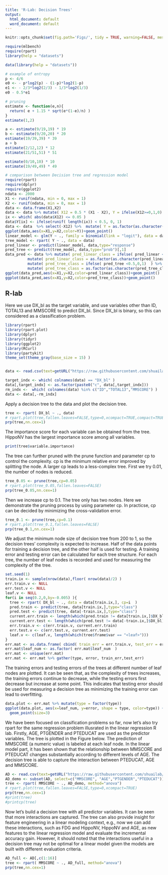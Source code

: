 ```yaml
---
title: 'R-Lab: Decision Trees'
output:
  html_document: default
  word_document: default
---
```



```r
knitr::opts_chunk$set(fig.path='Figs/', tidy = TRUE, warning=FALSE, message=FALSE)
```

```r
require(mlbench)
require(rpart)
library(help = "datasets")

data(library(help = "datasets"))

# example of entropy
p <- 4/6
e0 <- - p*log2(p) - (1-p)*log2(1-p)
e1 <- - 2/3*log2(2/3) - 1/3*log2(1/3)
e0 - 0.5*e1

# pruning
estimate <- function(e,n){
  return( e + 1.15 * sqrt(e*(1-e)/n) )
}
estimate(1,2)

a <- estimate(9/19,19) * 19
b <- estimate(9/20,20) * 20
estimate(19/39,39) * 39
a + b
estimate(2/12,12) * 12
estimate(21/51,51) * 51

estimate(0/10,10) * 10
estimate(19/49,49) * 49

```

```r

# comparison between Decision tree and regression model
require(rpart)
require(dplyr)
require(ggplot2)
ndata <- 2000
X1 <- runif(ndata, min = 0, max = 1)
X2 <- runif(ndata, min = 0, max = 1)
data <- data.frame(X1,X2)
data <- data %>% mutate( X12 = 0.5 * (X1 - X2), Y = ifelse(X12>=0,1,0)  )
ix <- which( abs(data$X12) <= 0.05 )
data$Y[ix] <- ifelse(runif( length(ix)) < 0.5, 0, 1)
data <- data  %>% select(-X12) %>%  mutate( Y = as.factor(as.character(Y) ))
ggplot(data,aes(x=X1,y=X2,color=Y))+geom_point()
linear_model <- glm(Y ~ ., family = binomial(link = "logit"), data = data)
tree_model <- rpart( Y ~ ., data = data)  
pred_linear <- predict(linear_model, data,type="response")
pred_tree <- predict(tree_model, data,type="prob")[,1]
data_pred <- data %>% mutate( pred_linear_class = ifelse( pred_linear <0.5,0,1)  ) %>% 
          mutate( pred_linear_class = as.factor(as.character(pred_linear_class) )) %>%
          mutate( pred_tree_class = ifelse( pred_tree <0.5,0,1)  ) %>% 
          mutate( pred_tree_class = as.factor(as.character(pred_tree_class) )) 
ggplot(data_pred,aes(x=X1,y=X2,color=pred_linear_class))+geom_point()
ggplot(data_pred,aes(x=X1,y=X2,color=pred_tree_class))+geom_point()
```

## R-lab

Here we use DX_bl as the target variable, and use variables other than ID, TOTAL13 and MMSCORE to predict DX_bl. Since DX_bl is binary, so this can considered as a classification problem. 


```r
library(rpart)
library(rpart.plot)
library(dplyr)
library(tidyr)
library(ggplot2)
library(RCurl)
library(partykit)
theme_set(theme_gray(base_size = 15) ) 


data <- read.csv(text=getURL("https://raw.githubusercontent.com/shuailab/ind_498/master/resource/data/AD.csv"))

target_indx <- which( colnames(data) == "DX_bl" )
data[,target_indx] <- as.factor(paste0("c", data[,target_indx]))
rm_indx <-  which( colnames(data) %in% c("ID","TOTAL13","MMSCORE") )
data <- data[,-rm_indx]
```

Apply a decision tree to the data and plot the decision tree. 
```r
tree <- rpart( DX_bl ~ ., data) 
# rpart.plot(tree,fallen.leaves=FALSE,type=0,xcompact=TRUE,compact=TRUE)
prp(tree,nn.cex=1)
```
The importance score for each variable can be obtained from the tree. HippoNV has the largest importance score among all variables. 
```r
print(tree$variable.importance)
```

The tree can further pruned with the prune function and parameter cp to control the complexity. cp is the minimum relative error improved by splitting the node. A larger cp leads to a less-complex tree. First we try 0.01, the number of nodes is reduced. 
```r
tree_0.05 <- prune(tree,cp=0.05)
# rpart.plot(tree_0.05,fallen.leaves=FALSE)
prp(tree_0.05,nn.cex=1)
```

Then we increase cp to 0.1. The tree only has two nodes.  Here we demonstrate the pruning process by using parameter cp. In practicse, cp can be decided by minimizing the cross-validation error. 
```r
tree_0.1 <- prune(tree,cp=0.1)
# rpart.plot(tree_0.1,fallen.leaves=FALSE)
prp(tree_0.1,nn.cex=1)
```
We adjust the minimum node size of decision tree from 200 to 1, so the decision trees' complexity is expected to increase. Half of the data points for training a decision tree, and the other half is used for testing. A training error and testing error can be calculated for each tree structure.  For each tree, the number of leaf nodes is recorded and used for measuring the complexity of the tree. 
```r
set.seed(1)
train.ix <- sample(nrow(data),floor( nrow(data)/2) )
err.train.v <- NULL
err.test.v <- NULL
leaf.v <- NULL
for(i in seq(0.2,0,by=-0.005) ){
  tree <- rpart( DX_bl ~ ., data = data[train.ix,], cp=i  ) 
  pred.train <- predict(tree, data[train.ix,],type="class")
  pred.test <- predict(tree, data[-train.ix,],type="class")
  current.err.train <- length(which(pred.train != data[train.ix,]$DX_bl))/length(pred.train)
  current.err.test <- length(which(pred.test != data[-train.ix,]$DX_bl))/length(pred.test)
  err.train.v <- c(err.train.v, current.err.train)
  err.test.v <- c(err.test.v, current.err.test)
  leaf.v <- c(leaf.v, length(which(tree$frame$var == "<leaf>")))
}
err.mat <- as.data.frame( cbind( train_err = err.train.v, test_err = err.test.v , leaf_num = leaf.v ) )
err.mat$leaf_num <- as.factor( err.mat$leaf_num  )
err.mat <- unique(err.mat)
err.mat <- err.mat %>% gather(type, error, train_err,test_err)
```

The training errors and testing errors of the trees at different number of leaf nodes are plotted. It can be seen that, as the complexity of trees increases, the training errors continue to decrease, while the testing errors first decrease but increase at some point. This indicates that testing error should be used for measuring a decision tree as minimizing the training error can lead to overfitting. 
```r
data.plot <- err.mat %>% mutate(type = factor(type))
ggplot(data.plot, aes(x=leaf_num, y=error, shape = type, color=type)) + geom_line() +
  geom_point(size=3) 
```

We have been focused on classification problems so far, now let's also try rpart for the same regression problem illusrated in the linear regression R lab. Firstly, AGE, PTGENDER and PTEDUCAT are used as the predictor variables. The tree is plotted in the Figure below. The prediction of MMSCORE (a numeric value) is labeled at each leaf node. In the linear model part, it has been shown that the relationship between MMSCORE and PTEDUCAT changes substantially according to different levels of AGE. The decision tree is able to capture the interaction between PTEDUCAT, AGE and MMSCORE.

```r
AD <- read.csv(text=getURL("https://raw.githubusercontent.com/shuailab/ind_498/master/resource/data/AD2.csv"))
AD_demo <- subset(AD, select=c("MMSCORE", "AGE","PTGENDER","PTEDUCAT"))
tree <- rpart( MMSCORE ~ ., AD_demo, method="anova") 
# rpart.plot(tree,fallen.leaves=FALSE,type=0,xcompact=TRUE)
prp(tree,nn.cex=1)
#print(tree)
#printcp(tree)
```


Now let's build a decision tree with all predictor variables. It can be seen that more interactions are captured. The tree can also provide insight for feature engineering in a linear modeling context, e.g., now we can add these interactions, such as FDG and HippoNV, HippoNV and AGE, as new features to the linear regression model and evaluate the incremental accuracy gain. However, it should noted that the interactions useful in a decision tree may not be optimal for a linear model given the models are built with different evaluation criteria.
```r
AD_full <- AD[,c(1:16)]
tree <- rpart( MMSCORE ~ ., AD_full, method="anova") 
prp(tree,nn.cex=1)
```









